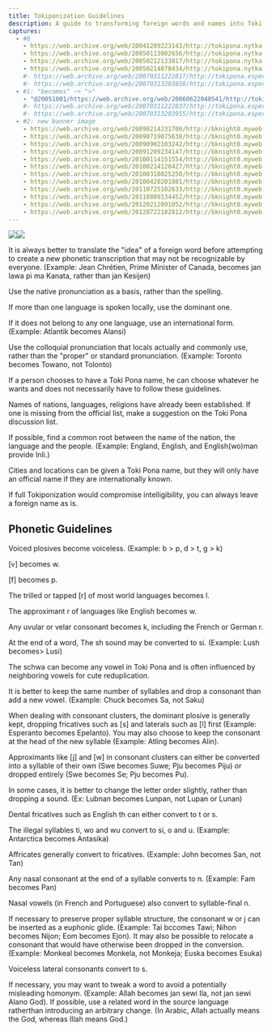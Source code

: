 ```yaml
---
title: Tokiponization Guidelines
description: A guide to transforming foreign words and names into Toki Pona.
captures:
  - #0
    - https://web.archive.org/web/20041209223143/http://tokipona.nytka.org:80/about/tpize.html
    - https://web.archive.org/web/20050113002656/http://tokipona.nytka.org:80/learn/tpize.html
    - https://web.archive.org/web/20050212133817/http://tokipona.nytka.org:80/learn/tpize.html
    - https://web.archive.org/web/20050214070434/http://tokipona.nytka.org:80/about/tpize.html
    #- https://web.archive.org/web/20070311222817/http://tokipona.esperanto-jeunes.org:80/about/tpize.html
    #- https://web.archive.org/web/20070313203858/http://tokipona.esperanto-jeunes.org:80/about/tpize.html
  - #1: "becomes" ~> ">"
    - "@20051001/https://web.archive.org/web/20060622040541/http://tokipona.esperanto-jeunes.org:80/learn/tpize.html "
    #- https://web.archive.org/web/20070311222837/http://tokipona.esperanto-jeunes.org:80/learn/tpize.html # "Chrétien"~> "Chr�tien"
    #- https://web.archive.org/web/20070313203955/http://tokipona.esperanto-jeunes.org:80/learn/tpize.html
  - #2: new banner image
    - https://web.archive.org/web/20090214231700/http://bknight0.myweb.uga.edu:80/toki/learn/tpize.html
    - https://web.archive.org/web/20090719075638/http://bknight0.myweb.uga.edu:80/toki/learn/tpize.html
    - https://web.archive.org/web/20090902103242/http://bknight0.myweb.uga.edu:80/toki/learn/tpize.html
    - https://web.archive.org/web/20091209234147/http://bknight0.myweb.uga.edu:80/toki/learn/tpize.html
    - https://web.archive.org/web/20100114151554/http://bknight0.myweb.uga.edu:80/toki/learn/tpize.html
    - https://web.archive.org/web/20100214120427/http://bknight0.myweb.uga.edu:80/toki/learn/tpize.html
    - https://web.archive.org/web/20100318025250/http://bknight0.myweb.uga.edu:80/toki/learn/tpize.html
    - https://web.archive.org/web/20100420201801/http://bknight0.myweb.uga.edu:80/toki/learn/tpize.html
    - https://web.archive.org/web/20110725102633/http://bknight0.myweb.uga.edu:80/toki/learn/tpize.html
    - https://web.archive.org/web/20110809134452/http://bknight0.myweb.uga.edu:80/toki/learn/tpize.html
    - https://web.archive.org/web/20120212091052/http://bknight0.myweb.uga.edu:80/toki/learn/tpize.html
    - https://web.archive.org/web/20120722182812/http://bknight0.myweb.uga.edu:80/toki/learn/tpize.html
---
```


<Change till={2}>![](/images/tpize.jpg)</Change><Change till={2}>![](/images/tpize2.png)</Change>

It is always better to translate the "idea" of a foreign word before attempting to create a new phonetic transcription that may not be recognizable by everyone. (Example: Jean Chrétien, Prime Minister of Canada, becomes jan lawa pi ma Kanata, rather than jan Kesijen)

Use the native pronunciation as a basis, rather than the spelling.

If more than one language is spoken locally, use the dominant one.

If it does not belong to any one language, use an international form. (Example: Atlantik becomes Alansi)

Use the colloquial pronunciation that locals actually and commonly use, rather than the "proper" or standard pronunciation. (Example: Toronto becomes Towano, not Tolonto)

If a person chooses to<Change till={1}> </Change>have a Toki Pona name, he can choose whatever he wants and does not necessarily have to follow these guidelines.

Names of nations, languages, religions have already been established. If one is missing from the official list, make a suggestion on the Toki Pona discussion list.

If possible, find a common root between the name of the nation, the language and the people. (Example: England, English, and English(wo)man provide Inli.)

Cities and locations can be given a Toki Pona name, but they will only have an official name if they are internationally known.

If full Tokiponization would compromise intelligibility, you can always leave a foreign name as is.

 

## Phonetic Guidelines

Voiced plosives become voiceless. (Example: b > p, d > t, g > k)

[v] becomes w.

[f] becomes p.

The trilled or tapped [r] of most world languages becomes l.

The approximant r of languages like English becomes w.

Any uvular or velar consonant becomes k, including the French or German r.

At the end of a word, The sh sound may be converted to si. (Example: Lush <Change till={1}>becomes</Change><Change from={1}>&gt;</Change> Lusi)

The schwa can become any vowel in Toki Pona and is often influenced by neighboring vowels for cute reduplication.

It is better to keep the same number of syllables and drop a consonant than add a new vowel. (Example: Chuck becomes Sa, not Saku)

When dealing with consonant clusters, the dominant plosive is generally kept, dropping fricatives such as [s] and laterals such as [l] first (Example: Esperanto becomes Epelanto). You may also choose to keep the consonant at the head of the new syllable (Example: Atling becomes Alin).

Approximants like [j] and [w] in consonant clusters can either be converted into a syllable of their own (Swe becomes Suwe; Pju becomes Piju) or dropped entirely (Swe becomes Se; Pju becomes Pu).

In some cases, it is better to change the letter order slightly, rather than dropping a sound. (Ex: Lubnan becomes Lunpan, not Lupan or Lunan)

Dental fricatives such as English th can either convert to t or s.

The illegal syllables ti, wo and wu convert to si, o and u. (Example: Antarctica becomes Antasika)

Affricates generally convert to fricatives. (Example: John becomes San, not Tan)

Any nasal consonant at the end of a syllable converts to n. (Example: Fam becomes Pan)

Nasal vowels (in French and Portuguese) also convert to syllable-final n.

If necessary to preserve proper syllable structure, the consonant w or j can be inserted as a euphonic glide. (Example: Tai bccomes Tawi; Nihon becomes Nijon; Eom becomes Ejon). It may also be possible to relocate a consonant that would have otherwise been dropped in the conversion. (Example: Monkeal becomes Monkela, not Monkeja; Euska becomes Esuka)

Voiceless lateral consonants convert to s.

If necessary, you may want to tweak a word to avoid a potentially misleading homonym. (Example: Allah becomes jan sewi Ila, not jan sewi Alano God). If possible, use a related word in the source language ratherthan introducing an arbitrary change. (In Arabic, Allah actually means the God, whereas Illah means God.)
